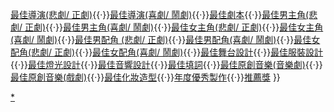 {{Navbox
|name  = 香港舞台劇獎最佳女配角(喜劇/ 鬧劇)
|title = {{{1|}}}[[香港舞台劇獎]][[香港舞台劇獎最佳女配角(喜劇/ 鬧劇)|最佳女配角(喜劇/ 鬧劇)]]
|titlestyle = background: #EEDD82
|groupstyle = background: #EEDD82
|bodyclass = hlist

|group1 = 1990年代
|list1 =
* 1993 [[蘇玉華]]、[[甄詠蓓]]
* 1994 [[廖淑芬]]
* 1995 [[廖淑芬]]
* 1996 [[林小寶]]
* 1997 [[莫紉蘭]]
* 1998 [[伍潔茵]]
* 1999 [[禤思敏]]

|group2 = 2000年代
|list2 =
* 2000 [[布韻婷]]
* 2001 [[劉紅荳]]
* 2002 [[邵美君]]
* 2003 [[林小寶]]
* 2004 [[劉紅荳]]
* 2005 [[邵美君]]
* 2006 [[陳桂芬]]
* 2007 [[焦媛]]
* 2008 [[彭杏英]]
* 2009 [[林小寶]]

|group3 = 2010年代
|list3 =
* 2010 [[黃慧慈 (香港演員)|黃慧慈]]
* 2011 [[文瑞興]]
* 2012 [[伍潔茵]]
* 2013 [[彭杏英]]
* 2014 [[韋羅莎]]
* 2015 [[馮蔚衡]]
* 2016 [[黃釗鑫]]
* 2017 [[黃呈欣]]
* 2018 [[藍真珍]]
* 2019 [[伍潔茵]]

|group4 = 2020年代
|list4 =
* 2020 [[王曉怡]]
<!--* 2021 
* 2022 
* 2023 
* 2024 
* 2025 
* 2026 
* 2027 
* 2028 
* 2029 -->
|belowstyle = background:#EEDD82; text-align:center; 
|below  = [[香港舞台劇獎最佳製作|最佳製作]]{{·}}[[香港舞台劇獎最佳導演(悲劇/ 正劇)|最佳導演(悲劇/ 正劇)]]{{·}}[[香港舞台劇獎最佳導演(喜劇/ 鬧劇)|最佳導演(喜劇/ 鬧劇)]]{{·}}[[香港舞台劇獎最佳劇本|最佳劇本]]{{·}}[[香港舞台劇獎最佳男主角 (悲劇/ 正劇)|最佳男主角(悲劇/ 正劇)]]{{·}}[[香港舞台劇獎最佳男主角（喜劇／鬧劇）|最佳男主角(喜劇/ 鬧劇)]]{{·}}[[香港舞台劇獎最佳女主角（悲劇／正劇）|最佳女主角(悲劇/ 正劇)]]{{·}}[[香港舞台劇獎最佳女主角 (喜劇/ 鬧劇)|最佳女主角(喜劇/ 鬧劇)]]{{·}}[[香港舞台劇獎最佳男配角 (悲劇/ 正劇)|最佳男配角 (悲劇/ 正劇)]]{{·}}[[香港舞台劇獎最佳男配角 (喜劇/ 鬧劇)|最佳男配角(喜劇/ 鬧劇)]]{{·}}[[香港舞台劇獎最佳女配角 (悲劇/ 正劇)|最佳女配角(悲劇/ 正劇)]]{{·}}[[香港舞台劇獎最佳女配角 (喜劇/ 鬧劇)|最佳女配角(喜劇/ 鬧劇)]]{{·}}[[香港舞台劇獎最佳舞台設計|最佳舞台設計]]{{·}}[[香港舞台劇獎最佳服裝設計|最佳服裝設計]]{{·}}[[香港舞台劇獎最佳燈光設計|最佳燈光設計]]{{·}}[[香港舞台劇獎最佳音響設計|最佳音響設計]]{{·}}[[香港舞台劇獎最佳填詞|最佳填詞]]{{·}}[[香港舞台劇獎最佳原創音樂(音樂劇)|最佳原創音樂(音樂劇)]]{{·}}[[香港舞台劇獎最佳原創音樂(戲劇)|最佳原創音樂(戲劇)]]{{·}}[[香港舞台劇獎最佳化妝造型|最佳化妝造型]]{{·}}[[香港舞台劇獎年度優秀製作|年度優秀製作]]{{·}}[[香港舞台劇獎推薦獎|推薦獎]]
}}
[[Category:香港舞台劇獎最佳女配角(喜劇/ 鬧劇)得主|*]]